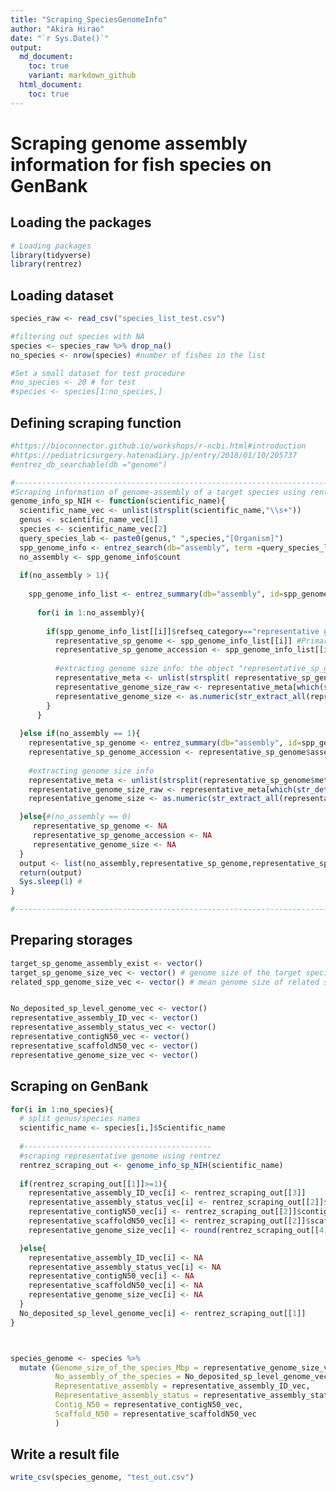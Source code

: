 ```yaml
---
title: "Scraping_SpeciesGenomeInfo"
author: "Akira Hirao"
date: "`r Sys.Date()`"
output:
  md_document:
    toc: true
    variant: markdown_github
  html_document:
    toc: true
---
```


# Scraping genome assembly information for fish species on GenBank

## Loading the packages

```r
# Loading packages
library(tidyverse)
library(rentrez)
```

## Loading dataset

```r
species_raw <- read_csv("species_list_test.csv")

#filtering out species with NA
species <- species_raw %>% drop_na()
no_species <- nrow(species) #number of fishes in the list

#Set a small dataset for test procedure
#no_species <- 20 # for test
#species <- species[1:no_species,]
```

## Defining scraping function

```r
#https://bioconnector.github.io/workshops/r-ncbi.html#introduction
#https://pediatricsurgery.hatenadiary.jp/entry/2018/01/10/205737
#entrez_db_searchable(db ="genome")

#-------------------------------------------------------------------------
#Scraping information of genome-assembly of a target species using rentrez
genome_info_sp_NIH <- function(scientific_name){
  scientific_name_vec <- unlist(strsplit(scientific_name,"\\s+"))
  genus <- scientific_name_vec[1]
  species <- scientific_name_vec[2]
  query_species_lab <- paste0(genus," ",species,"[Organism]")
  spp_genome_info <- entrez_search(db="assembly", term =query_species_lab)
  no_assembly <- spp_genome_info$count
  
  if(no_assembly > 1){
  
    spp_genome_info_list <- entrez_summary(db="assembly", id=spp_genome_info$ids)
        
      for(i in 1:no_assembly){
    
        if(spp_genome_info_list[[i]]$refseq_category=="representative genome"){
          representative_sp_genome <- spp_genome_info_list[[i]] #Primary genome-assembly
          representative_sp_genome_accession <- spp_genome_info_list[[i]]$assemblyaccession
          
          #extracting genome size info: the object "representative_sp_genome$meta" includes genome size etc.
          representative_meta <- unlist(strsplit( representative_sp_genome$meta,"> <"))
          representative_genome_size_raw <- representative_meta[which(str_detect(representative_meta, pattern="total_length"))]
          representative_genome_size <- as.numeric(str_extract_all(representative_genome_size_raw, "[0-9.]+"))
        }
      }
    
  }else if(no_assembly == 1){
    representative_sp_genome <- entrez_summary(db="assembly", id=spp_genome_info$ids)
    representative_sp_genome_accession <- representative_sp_genome$assemblyaccession
    
    #extracting genome size info
    representative_meta <- unlist(strsplit(representative_sp_genome$meta,"> <"))
    representative_genome_size_raw <- representative_meta[which(str_detect(representative_meta, pattern="total_length"))]
    representative_genome_size <- as.numeric(str_extract_all(representative_genome_size_raw, "[0-9.]+"))

  }else{#(no_assembly == 0)
     representative_sp_genome <- NA
     representative_sp_genome_accession <- NA
     representative_genome_size <- NA
  } 
  output <- list(no_assembly,representative_sp_genome,representative_sp_genome_accession, representative_genome_size)
  return(output)
  Sys.sleep(1) #
}

#-------------------------------------------------------------------------
```

## Preparing storages

```r
target_sp_genome_assembly_exist <- vector()
target_sp_genome_size_vec <- vector() # genome size of the target species
related_spp_genome_size_vec <- vector() # mean genome size of related species


No_deposited_sp_level_genome_vec <- vector()
representative_assembly_ID_vec <- vector()
representative_assembly_status_vec <- vector()
representative_contigN50_vec <- vector()
representative_scaffoldN50_vec <- vector()
representative_genome_size_vec <- vector()

```



## Scraping on GenBank

```r

for(i in 1:no_species){
  # split genus/species names
  scientific_name <- species[i,]$Scientific_name 
  
  #------------------------------------------
  #scraping representative genome using rentrez
  rentrez_scraping_out <- genome_info_sp_NIH(scientific_name)
  
  if(rentrez_scraping_out[[1]]>=1){
    representative_assembly_ID_vec[i] <- rentrez_scraping_out[[3]]
    representative_assembly_status_vec[i] <- rentrez_scraping_out[[2]]$assemblystatus
    representative_contigN50_vec[i] <- rentrez_scraping_out[[2]]$contign50
    representative_scaffoldN50_vec[i] <- rentrez_scraping_out[[2]]$scaffoldn50
    representative_genome_size_vec[i] <- round(rentrez_scraping_out[[4]]/10^6, digits=0)

  }else{
    representative_assembly_ID_vec[i] <- NA
    representative_assembly_status_vec[i] <- NA
    representative_contigN50_vec[i] <- NA
    representative_scaffoldN50_vec[i] <- NA
    representative_genome_size_vec[i] <- NA
  }
  No_deposited_sp_level_genome_vec[i] <- rentrez_scraping_out[[1]]
}



species_genome <- species %>%
  mutate (Genome_size_of_the_species_Mbp = representative_genome_size_vec,
          No_assembly_of_the_species = No_deposited_sp_level_genome_vec,
          Representative_assembly = representative_assembly_ID_vec,
          Representative_assembly_status = representative_assembly_status_vec,
          Contig_N50 = representative_contigN50_vec,
          Scaffold_N50 = representative_scaffoldN50_vec
          )
```

## Write a result file
```r
write_csv(species_genome, "test_out.csv")
```


